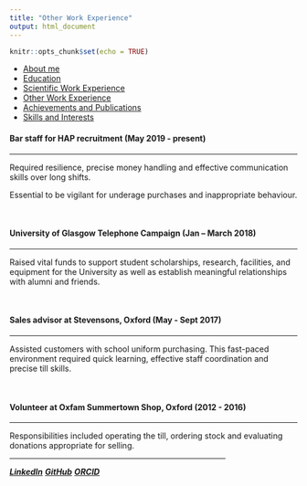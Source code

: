 ```yaml
---
title: "Other Work Experience"
output: html_document
---
```


```r
knitr::opts_chunk$set(echo = TRUE)
```
<div class=nav>
  <ul>
    <li><a href="index.html">About me</a></li>
    <li><a href="Education.html">Education</a></li>
    <li><a href="Science-and-Technology-Work-Experience.html">Scientific Work Experience</a></li>
    <li><a href="Other-Work-Experience.html">Other Work Experience</a></li>
    <li><a href="Achievements---Publications.html">Achievements and Publications</a></li>
    <li><a href="Skills-and-Interests.html">Skills and Interests</a></li>
  </ul>
</div>

<div class=main>

#### **Bar staff for HAP recruitment** (May 2019 - present)
***
Required resilience, precise money handling and effective communication skills over long shifts.

Essential to be vigilant for underage purchases and inappropriate behaviour.

<br>

#### **University of Glasgow Telephone Campaign** (Jan – March 2018)
***
Raised vital funds to support student scholarships, research, facilities, and equipment for the University as well as establish meaningful relationships with alumni and friends.

<br>

#### **Sales advisor at Stevensons, Oxford** (May - Sept 2017)
***
Assisted customers with school uniform purchasing. This fast-paced environment required quick learning, effective staff coordination and precise till skills. 

<br>

#### **Volunteer at Oxfam Summertown Shop, Oxford** (2012 - 2016)
***
Responsibilities included operating the till, ordering stock and evaluating donations appropriate for selling.

</div>

<div class=footer>
  <hr width="75%" align="center">
    <p>
      <a href="https://www.linkedin.com/in/rifah-abdullah-60b239151/"><b><i>LinkedIn</i></b></a>
      <a href="https://github.com/r-abdullah"><b><i>GitHub</i></b></a>
      <a href="https://orcid.org/0000-0001-8966-2171"><b><i>ORCID</i></b></a>
    </p>
</div>
